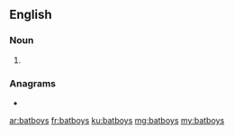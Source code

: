 ==English==

===Noun===
{{head|en|noun plural form}}

# {{plural of|batboy|lang=en}}

===Anagrams===
* {{l|en|bobstay}}

[[ar:batboys]]
[[fr:batboys]]
[[ku:batboys]]
[[mg:batboys]]
[[my:batboys]]
